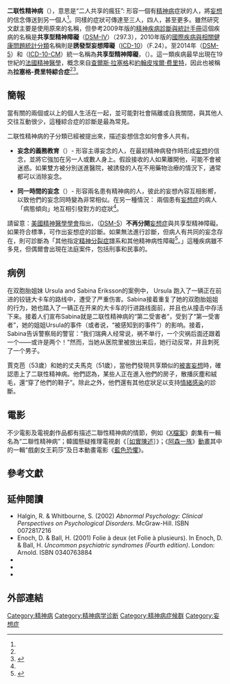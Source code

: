 {{Medical small}}
{{Infobox medical condition
| Name = 共享型精神障礙
| Image = 
| Caption = 
| DiseasesDB = 34350
| ICD10 = {{ICD10|F|24||f|20}}
| ICD9 = {{ICD9|297.3}}
| ICDO = 
| OMIM = 
| MedlinePlus = 
| eMedicineSubj = med
| eMedicineTopic = 3352
| MeshID = D012753
}}
'''二联性精神病'''（{{lang-fr|'''Folie à deux'''}}），意思是“二人共享的瘋狂”: 形容一個有[[精神病|精神病]]症狀的人，將[[妄想|妄想]]的信念傳送到另一個人<ref name="eastman" />。同樣的症狀可傳達至三人，四人，甚至更多。雖然研究文獻主要是使用原來的名稱，但參考2009年版的[[精神疾病診斷與統計手冊|精神疾病診斷與統計手冊]]這個疾病的名稱是'''共享型精神障礙'''（[[精神疾病診斷與統計手冊|DSM-IV]]）（297.3），2010年版的[[國際疾病與相關健康問題統計分類|國際疾病與相關健康問題統計分類]]名稱則是'''誘發型妄想障礙'''（[[ICD-10|ICD-10]]）（F.24）。至2014年（[[精神疾病診斷與統計手冊|DSM-5]]）和（[[國際疾病與相關健康問題統計分類|ICD-10-CM]]）統一名稱為'''共享型精神障礙'''，（{{lang-en|'''Shared psychotic disorder'''}}）。這一類疾病最早出現在19世紀的[[法國|法國]][[精神醫學|精神醫學]]，概念來自[[查爾斯·拉塞格|查爾斯·拉塞格]]和[[約翰皮埃爾·费里特|約翰皮埃爾·费里特]]，因此也被稱為'''拉塞格-费里特綜合症'''<ref name="Berrios" /><ref>{{Cite journal|last=Arnone|first=Danilo|last2=Patel|first2=Anish|last3=Tan|first3=Giles Ming-Yee|date=2006-12|title=The nosological significance of Folie à Deux: a review of the literature|url=https://annals-general-psychiatry.biomedcentral.com/articles/10.1186/1744-859X-5-11|journal=Annals of General Psychiatry|language=en|volume=5|issue=1|doi=10.1186/1744-859X-5-11|issn=1744-859X|pmc=PMC1559622|pmid=16895601}}</ref>。

==簡報==
當有關的兩個或以上的個人生活在一起，並可能對社會隔離或自我關閉，與其他人交往互動很少，這種綜合症的診斷是最為常見。

二联性精神病的子分類已經被提出來，描述妄想信念如何會多人共有。

*'''妄念的義務教育'''（{{lang-fr| '''Folie imposée'''}}）-  形容主導妄念的人，在最初精神病發作時形成[[妄想|妄想]]的信念，並將它強加在另一人或數人身上。假設接收的人如果離開他，可能不會被迷惑。如果雙方被分別送進醫院，被誘發的人在不用藥物治療的情況下，通常都可以消除妄念。

*'''同一時間的妄念'''（{{lang-fr| '''Folie simultanée'''}}）- 形容兩名患有精神病的人，彼此的妄想內容互相影嚮，以致他們的妄念同時變為非常相似。在另一種情況： 兩個患有[[妄想症|妄想症]]的病人「病態傾向」地互相引發對方的症狀<ref name="JNMD1956" />。

請留意：[[美國精神醫學學會|美國精神醫學學會]]指出，（[[精神疾病診斷與統計手冊|DSM-5]]）'''不再分開'''[[妄想症|妄想症]]與共享型精神障礙。如果符合標準，可作出妄想症的診斷。如果無法進行診斷，但病人有共同的妄念存在，則可診斷為「其他指定[[精神分裂症|精神分裂症]]譜系和其他精神病性障礙<ref>{{Cite web|title=DSM-5 Changes: Schizophrenia and Schizophrenia Spectrum Disorder|url=https://psychcentral.com/schizophrenia/dsm-5-changes-schizophrenia-psychotic-disorders|access-date=2022-06-07|date=2021-05-18|work=Psych Central|language=en}}</ref>。」這種疾病雖不多見，但偶爾會出現在法庭案件，包括刑事和民事的。

==病例==
在双胞胎姐妹 Ursula and Sabina Eriksson的案例中， Ursula 跑入了一辆正在前进的铰链大卡车的路线中，遭受了严重伤害。Sabina接着重复了她的双胞胎姐姐的行为，她也踏入了一辆正在开来的大卡车的行进路线面前，并且也从撞击中存活下来。接着人们宣布Sabina就是二联性精神病的“第二受害者”，受到了“第一受害者”，她的姐姐Ursula的事件（或者说，“被感知到的事件”）的影响。接着，Sabina告诉警察局的警官：“我们瑞典人经常说，祸不单行，一个灾祸后面还跟着一个——或许是两个！”然而，当她从医院里被放出来后，她行动反常，并且刺死了一个男子。

賈克芭（53歲）和她的丈夫馬克（51歲），當他們發現共享類似的[[被害妄想症|被害妄想]]時，確認患上了二联性精神病。他們認為，某些人正在進入他們的房子，散播灰塵和絨毛，還“穿了他們的鞋子”。除此之外，他們還有其他症狀足以支持[[情緒感染|情緒感染]]的診斷。

==電影==
不少電影及電視劇作品都有描述二聯性精神病的情節，例如《[[X檔案|X檔案]]》劇集有一輯名為“二聯性精神病”；韓國懸疑推理電視劇《［[[如实陈述|如實陳述]]］》；《[[阿森一族|阿森一族]]》[[動畫|動畫]]其中的一輯“戲劇女王莉莎”及日本動畫電影《[[藍色恐懼|藍色恐懼]]》。

==參考文獻==
{{reflist|2|refs=
<ref name="eastman">{{cite web|title=Dr. Nigel Eastman in the BBC documentary 'Madness In The Fast Lane'|url=http://documentarystorm.com/psychology/madness-in-the-fast-lane/|accessdate=2011-05-31|date=2010-09-24|publisher=Documentarystorm.com|archiveurl=https://web.archive.org/web/20101001005324/http://documentarystorm.com/psychology/madness-in-the-fast-lane/|archivedate=2010-10-01|deadurl=yes}}</ref>

<ref name="JNMD1956">{{Cite journal|last=Dewhurst|first=Kenneth|last2=Todd|first2=John|date=1956-11|title=THE PSYCHOSIS OF ASSOCIATION—FOLIE A DEUX:|url=http://journals.lww.com/00005053-195611000-00003|journal=The Journal of Nervous and Mental Disease|language=en|volume=124|issue=5|doi=10.1097/00005053-195611000-00003|issn=0022-3018}}</ref>

<ref name="Berrios">Berrios G E (1998) ''Folie à deux'' (by W W Ireland). Classic Text Nº 35. ''History of Psychiatry'' 9: 383–395</ref>
Apart (2011) Movie in which a pair of star-crossed lovers are linked together by love but torn apart by F.24 http://www.imdb.com/title/tt1525552/

}}

==延伸閱讀==
{{ReflistH|2}}
* Halgin, R. & Whitbourne, S. (2002) ''Abnormal Psychology: Clinical Perspectives on Psychological Disorders''. McGraw-Hill. ISBN 0072817216
* Enoch, D. & Ball, H. (2001) Folie à deux (et Folie à plusieurs). In Enoch, D. & Ball, H. ''Uncommon psychiatric syndromes (Fourth edition)''. London: Arnold. ISBN 0340763884
* {{Cite journal|last=Wehmeier|first=Peter M.|last2=Barth|first2=Nikolaus|last3=Remschmidt|first3=Helmut|date=2003|title=Induced Delusional Disorder|url=https://www.karger.com/Article/FullText/69657|journal=Psychopathology|language=en|volume=36|issue=1|doi=10.1159/000069657|issn=0254-4962|pmid=12679591}}
* {{Cite book|author=Hatfield, Elaine|author2=Caccioppo, John T|author3=Rapson, Richard L.|last-author-amp=yes|title=Emotional contagion (Studies in Emotional and Social Interaction)|publisher=Cambridge University Press|location=Cambridge, UK|year=1994|isbn=0-521-44948-0}}
* {{Cite book|editor=Metzner, Ralph|title=Ayahuasca: Human Consciousness and the Spirits of Nature|year=1999|url=https://archive.org/details/ayahuascahalluci0000unse|publisher=Thunder's Mouth Press|location=New York, NY|isbn=1-56025-160-3}}
{{ReflistF}}

== 外部連結 ==
{{Medical resources
| DiseasesDB = 34350 
| ICD10 = {{ICD10|F|24||f|20}} 
| ICD9 = {{ICD9|297.3}} 
| ICDO = 
| OMIM = 
| MedlinePlus = 
| eMedicineSubj = med 
| eMedicineTopic = 3352 
| MeshID = D012753 
}}
{{ICD-10-F}}

[[Category:精神病|Category:精神病]]
[[Category:精神病学诊断|Category:精神病学诊断]]
[[Category:精神病症候群|Category:精神病症候群]]
[[Category:妄想症|Category:妄想症]]